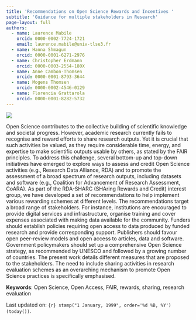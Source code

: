 ```yaml
---
title: 'Recommendations on Open Science Rewards and Incentives '
subtitle: 'Guidance for multiple stakeholders in Research'
page-layout: full
authors:
  - name: Laurence Mabile
    orcid: 0000-0002-7724-1721
    email: laurence.mabile@univ-tlse3.fr
  - name: Hanna Shmagun
    orcid: 0000-0001-6271-2976
  - name: Christopher Erdmann
    orcid: 0000-0003-2554-180X
  - name: Anne Cambon-Thomsen
    orcid: 0000-0001-8793-3644
  - name: Mogens Thomsen
    orcid: 0000-0002-4546-0129
  - name: Florencia Grattarola
    orcid: 0000-0001-8282-5732
---
```


[![](https://zenodo.org/badge/doi/10.15497/RDA/000117.svg)](http://doi.org/10.15497/RDA/000117){fig-align="left"}

Open Science contributes to the collective building of scientific knowledge and societal progress. However, academic research currently fails to recognise and reward efforts to share research outputs. Yet it is crucial that such activities be valued, as they require considerable time, energy, and expertise to make scientific outputs usable by others, as stated by the FAIR principles. To address this challenge, several bottom-up and top-down initiatives have emerged to explore ways to assess and credit Open Science activities (e.g., Research Data Alliance, RDA) and to promote the assessment of a broad spectrum of research outputs, including datasets and software (e.g., Coalition for Advancement of Research Assessment, CoARA). As part of the RDA-SHARC (SHAring Rewards and Credit) interest group, we have developed a set of recommendations to help implement various rewarding schemes at different levels. The recommendations target a broad range of stakeholders. For instance, institutions are encouraged to provide digital services and infrastructure, organise training and cover expenses associated with making data available for the community. Funders should establish policies requiring open access to data produced by funded research and provide corresponding support. Publishers should favour open peer-review models and open access to articles, data and software. Government policymakers should set up a comprehensive Open Science strategy, as recommended by UNESCO and followed by a growing number of countries. The present work details different measures that are proposed to the stakeholders. The need to include sharing activities in research evaluation schemes as an overarching mechanism to promote Open Science practices is specifically emphasised.

**Keywords**: Open Science, Open Access, FAIR, rewards, sharing, research evaluation

Last updated on: `{r} stamp("1 January, 1999", order='%d %B, %Y')(today())`.
